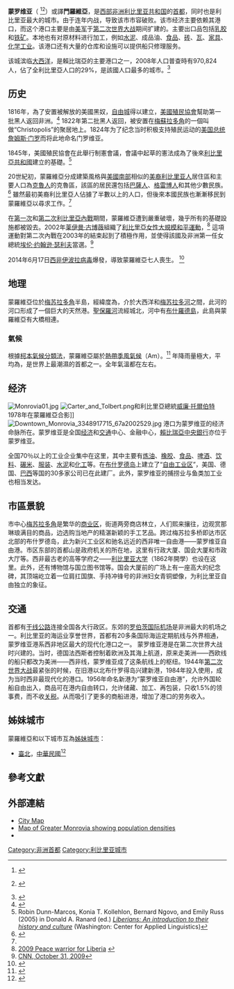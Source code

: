 {{noteTA
|G1=地名
|1=zh:利比里亞;zh-cn:利比里亚;zh-hk:利比里亞;zh-tw:賴比瑞亞;
}}
{{Infobox settlement
<!-- Basic info  ---------------->
|name                   =蒙罗维亚
|official_name          = 
|other_name             =
|native_name            =Monrovia
|nickname               = 
|settlement_type        =[[賴比瑞亞行政區劃|首都]]
|total_type             = <!-- to set a non-standard label for total area and population rows -->
|motto                  =
<!-- images and maps  ----------->
|image_skyline          = Liberia, Africa - panoramio (256).jpg
|imagesize              = 
|image_caption          = 蒙羅維亞天際線
|image_flag             = 
|flag_size              =
|image_seal             = 
|seal_size              =
|image_shield           = 
|shield_size            =
|image_blank_emblem     =
|blank_emblem_type      =
|blank_emblem_size      =
|image_map              = 
|mapsize                = 
|map_caption            = 
|pushpin_map            =Liberia
|pushpin_label_position = <!-- the position of the pushpin label: left, right, top, bottom, none -->
|pushpin_map_caption    =在利比里亚的位置
|pushpin_mapsize        =
<!-- Location ------------------>
|subdivision_type       = 国家
|subdivision_name       = {{LBR}}
|subdivision_type1      = 縣
|subdivision_name1      = [[蒙特塞拉多县|蒙特塞拉多县]]
|subdivision_type2      = 
|subdivision_name2      = 
<!-- Smaller parts (e.g. boroughs of a city) and seat of government -->
|seat_type              =
|seat                   =
|parts_type             =
|parts_style            = <!-- =list (for list), coll (for collapsed list), para (for paragraph format)
                               Default is list if up to 5 items, coll if more than 5-->
|parts                  = <!-- parts text, or header for parts list -->
|p1                     =
|p2                     = <!-- etc. up to p50: for separate parts to be listed--> 
<!-- Politics ----------------->
|government_footnotes   =
|government_type        =
|leader_title           = 市長
|leader_name            = 克拉拉·多伊-麥沃戈（Clara Doe-Mvogo）
|leader_title1          =  <!-- for places with, say, both a mayor and a city manager -->
|leader_name1           =
|established_title      = 建于
|established_date       = 1824年
|named_for              = 美國總統[[詹姆斯·门罗|詹姆斯·门罗]]
<!-- Area    --------------------->
|unit_pref                =Imperial <!--Enter: Imperial, to display imperial  before metric-->
|area_footnotes           =
|area_total_km2           = 13
|area_land_km2            = <!--See table @ Template:Infobox Settlement for details on unit conversion-->
|area_water_km2           =
|area_total_sq_mi         =
|area_land_sq_mi          =
|area_water_sq_mi         =
|area_water_percent       =
<!-- Elevation -------------------------->
|elevation_footnotes    =  <!--for references: use <ref> </ref> tags-->
|elevation_m            = 55
|elevation_ft           =
|elevation_max_m            = 
|elevation_max_ft           =
|elevation_min_m            = 
|elevation_min_ft           =
<!-- Population   ----------------------->
|population_as_of     = 2008年
|population_footnotes = <ref>[http://www.emansion.gov.lr/doc/census_2008provisionalresults.pdf 2008 National Population and Housing Census]. Retrieved November 09, 2008.</ref>
|population_note                =
|population_total               =
|population_metro               = 970,824
|population_density_km2         = <!--For automatic calculation, any density field may contain: auto -->
|population_density_sq_mi       =
<!-- General information  --------------->
|timezone               = [[GMT|GMT]]
|utc_offset             = +0
|timezone_DST           = 
|utc_offset_DST         = 
|coor_type              = <!-- can be used to specify what the coordinates refer to -->
|latd=6 |latm=19 |lats=3 |latNS=N
|longd=10 |longm=46 |longs=47 |longEW=W
<!-- Area/postal codes & others -------->
|postal_code_type       =  <!-- enter ZIP code, Postcode, Post code, Postal code... -->
|postal_code            =
|area_code              =
|website                = {{url|
www.emansion.gov.lr}}
|footnotes              = 
}} 
'''蒙罗维亚'''（{{lang-en|'''Monrovia'''}} {{IPAc-en|m|ə|n|ˈ|r|oʊ|v|i|ə}}<ref>{{Cite web |url=http://www.thefreedictionary.com/Monrovia |title=Definition of Monrovia |publisher=The Free Dictionary |accessdate=2014-01-05 }} {{IPAc-en|m|ə|n|ˈ|r|oʊ|v|i|ə|,_|m|ɒ|n|ˈ|r|oʊ|v|i|ə}}</ref><ref>{{Cite web |url=http://dictionary.reference.com/browse/Monrovia |title=Define Monrovia|publisher=Dictionary.com |accessdate=2014-01-05 }} {{IPAc-en|m|ə|n|ˈ|r|oʊ|v|i|ə}}</ref>）或譯'''門羅維亞'''，是[[西部非洲|西部非洲]][[利比里亚共和国|利比里亚共和国]]的[[首都|首都]]，同时也是利比里亚最大的城市。由于连年内战，导致该市市容破败。该市经济主要依赖其港口，而这个港口主要是由[[美军|美军]]于[[第二次世界大战|第二次世界大战]]期间扩建的。主要出口品包括[[乳胶|乳胶]]和[[铁矿|铁矿]]。本地也有对原材料进行加工，例如[[水泥|水泥]]、成品油、[[食品|食品]]、[[砖|砖]]、[[瓦|瓦]]、[[家具|家具]]、[[化工产品|化学工业]]。该港口还有大量的仓库和设施可以提供船只修理服务。

该城滨临[[大西洋|大西洋]]，是賴比瑞亞的主要港口之一，2008年人口普查時有970,824人，佔了全利比里亞人口的29%，是該國人口最多的城市。<ref>{{cite web|url=http://www.geohive.com/cntry/liberia.aspx |title=Global Statistics |publisher=GeoHive |date=2009-07-01 |accessdate=2010-07-04}}</ref>

== 历史 ==

1816年，為了安置被解放的美國黑奴，[[自由城|自由城]]得以建立，[[美國殖民協會|美國殖民協會]]幫助第一批黑人返回非洲。<ref name="WDL">{{cite web |url = http://www.wdl.org/en/item/446/ |title = Map of Liberia, West Africa |work = [[World_Digital_Library|World Digital Library]] |year = 1830 |accessdate = 2013-06-02 }}</ref> 1822年第二批黑人返回，被安置在[[梅蘇拉多角|梅蘇拉多角]]的一個叫做“Christopolis”的聚居地上。1824年为了纪念当时积极支持殖民运动的[[美国总统|美国总统]][[詹姆斯·门罗|詹姆斯·门罗]]而将此地命名门罗维亚。

1845年，美國殖民協會在此舉行制憲會議，會議中起草的憲法成為了後來[[利比里亞共和國|利比里亞共和國]]建立的基礎。<ref>Robin Dunn-Marcos, Konia T. Kollehlon, Bernard Ngovo, and Emily Russ (2005) in Donald A. Ranard (ed.) [http://www.trincoll.edu/~jmartha/liberians%20history%20and%20culture.pdf ''Liberians: An introduction to their history and culture''] {{webarchive|url=https://web.archive.org/web/20060724191221/http://www.trincoll.edu/~jmartha/liberians%20history%20and%20culture.pdf |date=2006-07-24 }} (Washington: Center for Applied Linguistics) </ref>

20世紀初，蒙羅維亞分成建築風格與[[美國南部|美國南部]]相似的[[美裔利比里亚人|美裔利比里亚人]]居住區和主要人口為[[克魯人|克魯人]]的克魯區，該區的居民還包括[[巴薩人_(利比里亞)|巴薩人]]、[[格雷博人|格雷博人]]和其他少數民族。<ref name="google1">{{cite book|url=http://books.google.com/books?id=ZJfJHjiiDyUC&pg=PA367&lpg=PA367&dq=prominent+americo-liberians&source=web&ots=jLDDQd-Dma&sig=y3RqiNeNk9KDFnYd4W5hAeLT8nY&hl=en&sa=X&oi=book_result&resnum=9&ct=result |title=Tiyambe Zeleza, Dickson Eyoh et al., Encyclopedia of Twentieth-Century African History |publisher=Books.google.com |date= |accessdate=2010-07-04}}</ref> 雖然最初美裔利比里亞人佔據了半數以上的人口，但後來本國民族也漸漸移民到蒙羅維亞以尋求工作。<ref name="google1"/>

在[[第一次利比里亞內戰|第一次]]和[[第二次利比里亞內戰|第二次利比里亞內戰]]期間，蒙羅維亞遭到嚴重破壞，幾乎所有的基礎設施都被毀去。2002年[[莱伊曼·古博薇|莱伊曼·古博薇]]組織了[[利比里亞女性大規模和平運動|利比里亞女性大規模和平運動]]，<ref>[http://www.odemagazine.com/blogs/readers_blog/9001/leymah_gbowee_peace_warrior_for_liberia 2009 Peace warrior for Liberia] {{webarchive|url=https://web.archive.org/web/20091227090728/http://www.odemagazine.com/blogs/readers_blog/9001/leymah_gbowee_peace_warrior_for_liberia |date=2009-12-27 }}</ref> 這項運動對第二次內戰在2003年的結束起到了積極作用，並使得該國及非洲第一任女總統[[埃伦·约翰逊·瑟利夫|埃伦·约翰逊·瑟利夫]]當選。<ref>[http://edition.cnn.com/2009/WORLD/africa/10/30/africa.women/ CNN, October 31, 2009]</ref>

2014年6月17日[[2014年西非伊波拉病毒疫情|西非伊波拉病毒]]爆發，導致蒙羅維亞七人喪生。 <ref>{{Cite web
| title = Seven die in Monrovia Ebola outbreak
| work = BBC News
| accessdate = 2014-06-18
| date = 2014-06-17
| url = http://www.bbc.com/news/world-africa-27888363
}}</ref>

==地理==
蒙羅維亞位於[[梅苏拉多角|梅苏拉多角]]半島，經緯度為{{Coord|6|19|N|10|48|W}}，介於大西洋和[[梅苏拉多河|梅苏拉多河]]之間，此河的河口形成了一個巨大的天然港。[[聖保羅河|聖保羅河]]流經城北，河中有[[布什羅德島|布什羅德島]]，此島與蒙羅維亞有大橋相連。

===氣候===
根據[[柯本氣候分類法|柯本氣候分類法]]，蒙羅維亞屬於[[熱帶季風氣候|熱帶季風氣候]]（Am）。<ref name="Climate-Data.org">{{cite web|title=Climate: Monrovia - Climate graph, Temperature graph, Climate table|url=http://en.climate-data.org/location/506/|publisher=Climate-Data.org|accessdate=2014-01-05}}</ref> 年降雨量極大，平均為{{convert|5100|mm|in}}，是世界上最潮濕的首都之一。全年氣溫都在{{convert|26|C}}左右。

{{Weather box
|location = 蒙羅維亞
|metric first = yes
|single line = yes
|temperature colour=pastel
|Jan record high C = 32
|Feb record high C = 33
|Mar record high C = 32
|Apr record high C = 33
|May record high C = 34
|Jun record high C = 31
|Jul record high C = 29
|Aug record high C = 30
|Sep record high C = 29
|Oct record high C = 30
|Nov record high C = 32
|Dec record high C = 32

|Jan high C = 30.9
|Feb high C = 31
|Mar high C = 31.9
|Apr high C = 31.8
|May high C = 30.7
|Jun high C = 30
|Jul high C = 28.9
|Aug high C = 29
|Sep high C = 29
|Oct high C = 30
|Nov high C = 30.9
|Dec high C = 30.9

|Jan mean C=25.9
|Feb mean C=26.4
|Mar mean C=26.9
|Apr mean C=26.4
|May mean C=25.4
|Jun mean C=25.5
|Jul mean C=24.4
|Aug mean C=25
|Sep mean C=25
|Oct mean C=25.5
|Nov mean C=26
|Dec mean C=26

|Jan low C = 21
|Feb low C = 21.9
|Mar low C = 22
|Apr low C = 22.1
|May low C = 21.1
|Jun low C = 20.2
|Jul low C = 21
|Aug low C = 20
|Sep low C = 21
|Oct low C = 21
|Nov low C = 21.1
|Dec low C = 21.1

|Jan record low C = 13
|Feb record low C = 20
|Mar record low C = 19
|Apr record low C = 16
|May record low C = 16
|Jun record low C = 18
|Jul record low C = 16
|Aug record low C = 18
|Sep record low C = 18
|Oct record low C = 19
|Nov record low C = 16
|Dec record low C = 14

|precipitation colour=green
|Jan precipitation mm = 31
|Feb precipitation mm = 56
|Mar precipitation mm = 97
|Apr precipitation mm = 216
|May precipitation mm = 516
|Jun precipitation mm = 973
|Jul precipitation mm = 996
|Aug precipitation mm = 373
|Sep precipitation mm = 744
|Oct precipitation mm = 772
|Nov precipitation mm = 236
|Dec precipitation mm = 130

|unit rain days=0.1mm
|Jan rain days=5
|Feb rain days=5
|Mar rain days=10
|Apr rain days=17
|May rain days=21
|Jun rain days=26
|Jul rain days=24
|Aug rain days=20
|Sep rain days=26
|Oct rain days=22
|Nov rain days=19
|Dec rain days=12

|Jan humidity=86.5
|Feb humidity=85
|Mar humidity=84.5
|Apr humidity=85.5
|May humidity=84
|Jun humidity=85.5
|Jul humidity=85.5
|Aug humidity=85.5
|Sep humidity=89
|Oct humidity=88
|Nov humidity=87.5
|Dec humidity=86

|Jand sun=6
|Febd sun=6
|Mard sun=7
|Aprd sun=6
|Mayd sun=5
|Jund sun=4
|Juld sun=3
|Augd sun=3
|Sepd sun=4
|Octd sun=4
|Novd sun=6
|Decd sun=5

|source 1 = ''Climate-Data.org'' <ref name="Climate-Data.org"/>

|source 2 = ''BBC Weather'' <ref name="BBC Weather">{{cite web
| url =http://www.bbc.co.uk/weather/2274895 | title =BBC Weather - Monrovia| accessdate =2014-01-05
| publisher =BBC Weather }}</ref>

}}

== 经济 ==
[[File:Monrovia01.jpg|thumb]]
[[File:Carter_and_Tolbert.png|thumb]]和利比里亞總統[[威廉·托爾伯特|威廉·托爾伯特]]1978年在蒙羅維亞合影]]
[[File:Downtown_Monrovia_3348917715_67a2002529.jpg|thumb]]
港口为蒙罗维亚的经济命脉所在。蒙罗维亚是全国[[经济|经济]]和[[交通|交通]]中心、金融中心，[[賴比瑞亞中央銀行|賴比瑞亞中央銀行]]亦位于蒙罗维亚。

全国70％以上的工业企业集中在这里，其中主要有[[炼油|炼油]]、[[橡胶|橡胶]]、[[食品|食品]]、[[啤酒|啤酒]]、[[饮料|饮料]]、[[碾米|碾米]]、[[服装|服装]]、[[水泥|水泥]]和[[化工|化工]]等。在[[布什罗德岛|布什罗德岛]]上建立了“[[自由工业区|自由工业区]]”，美国、德国、[[巴西|巴西]]等国的30多家公司已在此建厂。此外，蒙罗维亚的捕捞业与鱼类加工业也相当发达。

== 市區景貌 ==
市中心[[梅苏拉多角|梅苏拉多角]]是繁华的[[商业区|商业区]]，街道两旁商店林立，人们熙来攘往，边观赏那琳琅满目的商品，边选购当地产的精湛新颖的手工艺品。跨过梅苏拉多桥即达市区北部的布什罗德岛，此为新兴工业区和驰名远近的西非唯一自由港——蒙罗维亚自由港。市区东部的首都山是政府机关的所在地，这里有行政大厦、国会大厦和市政大厅等。西非最古老的高等学府之——[[利比里亚大学|利比里亚大学]]（1862年開學）也设在这里。此外，还有博物馆与国立图书馆等。国会大厦前的广场上有一座高大的纪念碑，其顶端屹立着一位肩扛国旗、手持冲锋号的非洲妇女青铜塑像，为利比里亚自由独立的象征。

== 交通 ==
首都有[[干线公路|干线公路]]连接全国各大行政区。东郊的[[罗伯茨国际机场|罗伯茨国际机场]]是非洲最大的机场之一。利比里亚的海运业享誉世界，首都有20多条国际海运定期航线与外界相通，蒙罗维亚港系西非地区最大的现代化港口之一。 蒙罗维亚港是在第二次世界大战时兴建的。当时，德国法西斯者控制着欧洲及其海上航道，原来走美洲——西欧线的船只都改为美洲——西非线，蒙罗维亚成了这条航线上的枢纽。1944年[[第二次世界大战|第二次世界大战]]最紧张的时候，在旧港以北布什罗得岛兴建新港，1984年投入使用，成为当时西非最现代化的港口。1956年命名新港为“蒙罗维亚自由港”，允许外国轮船自由出入，商品可在港内自由转口，允许储藏、加工、再包装，只收1.5%的领事费，而不收[[关税|关税]]。从而吸引了更多的商船进港，增加了港口的劳务收入。
==姊妹城市==
蒙羅維亞和以下城市互為[[姊妹城市|姊妹城市]]：

* {{flagicon|ROC}} [[臺北市|臺北]]，[[中華民國|中華民國]]<ref name="Taipei twinnings">{{cite web |url=http://web.tcc.gov.tw/eng/sister_cities.htm |title=Taipei - International Sister Cities |accessdate=2013-08-23 |publisher=Taipei City Council |archiveurl=https://web.archive.org/web/20121102035422/http://web.tcc.gov.tw/eng/sister_cities.htm |archivedate=2012-11-02 |deadurl=yes }}</ref>

==參考文獻==
{{reflist|colwidth=30em}}

==外部連結==
{{Commonscat|Monrovia}}
* [http://www.lib.berkeley.edu/EART/maps/monrovia.jpg City Map]
* [https://web.archive.org/web/20110715132341/http://www.pureone.com/Products/pc/Liberia/Population/LIB043_Population_density_by_Community_for_Greater_Monrovia_04-10-03.pdf Map of Greater Monrovia showing population densities]
* {{Wikisource-inline|list=<br />
** {{Cite NIE|wstitle=Monrovia|year=1905 |short=x |noicon=x}}
** {{Cite Americana|wstitle=Monrovia (Liberia)|display=Monrovia, Liberia|year=1920 |short=x |noicon=x}}
** {{Cite Collier's|wstitle=Monrovia|year=1921 |short=x |noicon=x}}
}}
{{Authority control}}
{{DEFAULTSORT:Monrovia}}
{{非洲各國首都}}
[[Category:非洲首都|Category:非洲首都]]
[[Category:利比里亚城市|Category:利比里亚城市]]